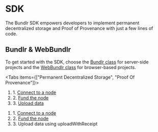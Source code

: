 
# SDK

The Bundlr SDK empowers developers to implement permanent decentralized storage and Proof of Provenance with just a few lines of code.

## Bundlr & WebBundlr

To get started with the SDK, choose the [Bundlr class](/developer-docs/sdk/bundlr-server-side) for server-side projects and the [WebBundlr class](/developer-docs/sdk/bundlr-in-the-browser) for browser-based projects.

<Tabs items={["Permanent Decentralized Storage", "Proof Of Provenance"]}>
	<Tab>
		<ol className="list-decimal">
			<li>1. [Connect to a node](./sdk/connecting-node)</li>
			<li>2. [Fund the node](./sdk/funding-node)</li>
			<li>3. [Upload data](./sdk/uploading-data)</li>
		</ol>
	</Tab>
	<Tab>
		<ol className="list-decimal">
			<li>1. [Connect to a node](/developer-docs/sdk/connecting-node)</li>
			<li>2. [Fund the node](/developer-docs/sdk/funding-node)</li>
			<li>3. Upload data using uploadWithReceipt</li>
		</ol>
	</Tab>
</Tabs>
